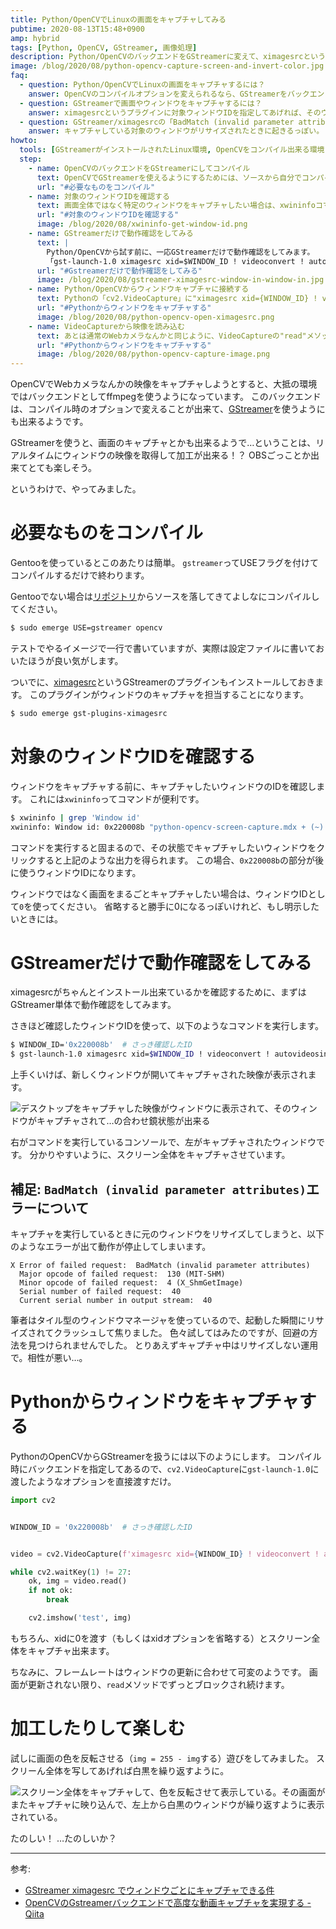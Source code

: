 ```yaml
---
title: Python/OpenCVでLinuxの画面をキャプチャしてみる
pubtime: 2020-08-13T15:48+0900
amp: hybrid
tags: [Python, OpenCV, GStreamer, 画像処理]
description: Python/OpenCVのバックエンドをGStreamerに変えて、ximagesrcというプラグインを使ってLinuxの画面をキャプチャしてみました。（コンパイルさえやってしまえば）すごく簡単に出来て、かつ色々やれそうな感じがあります。たのしい。
image: /blog/2020/08/python-opencv-capture-screen-and-invert-color.jpg
faq:
  - question: Python/OpenCVでLinuxの画面をキャプチャするには？
    answer: OpenCVのコンパイルオプションを変えられるなら、GStreamerをバックエンドにしてximagesrcを使うのが楽そうです。
  - question: GStreamerで画面やウィンドウをキャプチャするには？
    answer: ximagesrcというプラグインに対象ウィンドウIDを指定してあげれば、そのウィンドウをキャプチャした映像を取得することが出来ます。
  - question: GStreamer/ximagesrcの「BadMatch (invalid parameter attributes)」ってエラーはいつ発生するの？
    answer: キャプチャしている対象のウィンドウがリサイズされたときに起きるっぽい。
howto:
  tools: [GStreamerがインストールされたLinux環境, OpenCVをコンパイル出来る環境]
  step:
    - name: OpenCVのバックエンドをGStreamerにしてコンパイル
      text: OpenCVでGStreamerを使えるようにするためには、ソースから自分でコンパイルする必要があります。ので、コンパイルします。
      url: "#必要なものをコンパイル"
    - name: 対象のウィンドウIDを確認する
      text: 画面全体ではなく特定のウィンドウをキャプチャしたい場合は、xwininfoコマンドで対象のウィンドウIDを確認します。
      url: "#対象のウィンドウIDを確認する"
      image: /blog/2020/08/xwininfo-get-window-id.png
    - name: GStreamerだけで動作確認をしてみる
      text: |
        Python/OpenCVから試す前に、一応GStreamerだけで動作確認をしてみます。
        「gst-launch-1.0 ximagesrc xid=$WINDOW_ID ! videoconvert ! autovideosink」とすると、キャプチャ結果をプレビュー出来ます。
      url: "#Gstreamerだけで動作確認をしてみる"
      image: /blog/2020/08/gstreamer-ximagesrc-window-in-window-in.jpg
    - name: Python/OpenCVからウィンドウキャプチャに接続する
      text: Pythonの「cv2.VideoCapture」に"ximagesrc xid={WINDOW_ID} ! videoconvert ! appsink"を渡すと、ウィンドウやスクリーンをWebカメラや動画ファイルのようにして開くことが出来ます。
      url: "#Pythonからウィンドウをキャプチャする"
      image: /blog/2020/08/python-opencv-open-ximagesrc.png
    - name: VideoCaptureから映像を読み込む
      text: あとは通常のWebカメラなんかと同じように、VideoCaptureの"read"メソッドを使ってフレーム画像を取得します。
      url: "#Pythonからウィンドウをキャプチャする"
      image: /blog/2020/08/python-opencv-capture-image.png
---
```


OpenCVでWebカメラなんかの映像をキャプチャしようとすると、大抵の環境ではバックエンドとしてffmpegを使うようになっています。
このバックエンドは、コンパイル時のオプションで変えることが出来て、[GStreamer](https://gstreamer.freedesktop.org/)を使うようにも出来るようです。

GStreamerを使うと、画面のキャプチャとかも出来るようで…ということは、リアルタイムにウィンドウの映像を取得して加工が出来る！？
OBSごっことか出来てとても楽しそう。

というわけで、やってみました。


# 必要なものをコンパイル

Gentooを使っているとこのあたりは簡単。
`gstreamer`ってUSEフラグを付けてコンパイルするだけで終わります。

Gentooでない場合は[リポジトリ](https://github.com/opencv/opencv)からソースを落してきてよしなにコンパイルしてください。

``` bash
$ sudo emerge USE=gstreamer opencv
```

テストでやるイメージで一行で書いていますが、実際は設定ファイルに書いておいたほうが良い気がします。

ついでに、[ximagesrc](https://gstreamer.freedesktop.org/documentation/ximagesrc/index.html)というGStreamerのプラグインもインストールしておきます。
このプラグインがウィンドウのキャプチャを担当することになります。

``` bash
$ sudo emerge gst-plugins-ximagesrc
```


# 対象のウィンドウIDを確認する

ウィンドウをキャプチャする前に、キャプチャしたいウィンドウのIDを確認します。
これには`xwininfo`ってコマンドが便利です。

``` bash
$ xwininfo | grep 'Window id'
xwininfo: Window id: 0x220008b "python-opencv-screen-capture.mdx + (~) - VIM"
```

コマンドを実行すると固まるので、その状態でキャプチャしたいウィンドウをクリックすると上記のような出力を得られます。
この場合、`0x220008b`の部分が後に使うウィンドウIDになります。

ウィンドウではなく画面をまるごとキャプチャしたい場合は、ウィンドウIDとして`0`を使ってください。
省略すると勝手に0になるっぽいけれど、もし明示したいときには。


# GStreamerだけで動作確認をしてみる

ximagesrcがちゃんとインストール出来ているかを確認するために、まずはGStreamer単体で動作確認をしてみます。

さきほど確認したウィンドウIDを使って、以下のようなコマンドを実行します。

``` bash
$ WINDOW_ID='0x220008b'  # さっき確認したID
$ gst-launch-1.0 ximagesrc xid=$WINDOW_ID ! videoconvert ! autovideosink
```

上手くいけば、新しくウィンドウが開いてキャプチャされた映像が表示されます。

![デスクトップをキャプチャした映像がウィンドウに表示されて、そのウィンドウがキャプチャされて…の合わせ鏡状態が出来る](/blog/2020/08/gstreamer-ximagesrc-window-in-window-in.jpg "1200x750")

右がコマンドを実行しているコンソールで、左がキャプチャされたウィンドウです。
分かりやすいように、スクリーン全体をキャプチャさせています。

## 補足: `BadMatch (invalid parameter attributes)`エラーについて

キャプチャを実行しているときに元のウィンドウをリサイズしてしまうと、以下のようなエラーが出て動作が停止してしまいます。

```
X Error of failed request:  BadMatch (invalid parameter attributes)
  Major opcode of failed request:  130 (MIT-SHM)
  Minor opcode of failed request:  4 (X_ShmGetImage)
  Serial number of failed request:  40
  Current serial number in output stream:  40
```

筆者はタイル型のウィンドウマネージャを使っているので、起動した瞬間にリサイズされてクラッシュして焦りました。
色々試してはみたのですが、回避の方法を見つけられませんでした。
とりあえずキャプチャ中はリサイズしない運用で。相性が悪い…。


# Pythonからウィンドウをキャプチャする

PythonのOpenCVからGStreamerを扱うには以下のようにします。
コンパイル時にバックエンドを指定してあるので、`cv2.VideoCapture`に`gst-launch-1.0`に渡したようなオプションを直接渡すだけ。

``` python
import cv2


WINDOW_ID = '0x220008b'  # さっき確認したID


video = cv2.VideoCapture(f'ximagesrc xid={WINDOW_ID} ! videoconvert ! appsink')

while cv2.waitKey(1) != 27:
    ok, img = video.read()
    if not ok:
        break

    cv2.imshow('test', img)
```

もちろん、xidに0を渡す（もしくはxidオプションを省略する）とスクリーン全体をキャプチャ出来ます。

ちなみに、フレームレートはウィンドウの更新に合わせて可変のようです。
画面が更新されない限り、`read`メソッドでずっとブロックされ続けます。


# 加工したりして楽しむ

試しに画面の色を反転させる（`img = 255 - img`する）遊びをしてみました。
スクリーん全体を写してあげれば白黒を繰り返すように。

![スクリーン全体をキャプチャして、色を反転させて表示している。その画面がまたキャプチャに映り込んで、左上から白黒のウィンドウが繰り返すように表示されている。](/blog/2020/08/python-opencv-capture-screen-and-invert-color.jpg "1200x600")

たのしい！ …たのしいか？

---

参考:
- [GStreamer ximagesrc でウィンドウごとにキャプチャできる件](https://cat-in-136.github.io/2020/05/gstreamer-ximagesrc-to-capture-window.html)
- [OpenCVのGstreamerバックエンドで高度な動画キャプチャを実現する - Qiita](https://qiita.com/stnk20/items/242e400853579d511ea3)
